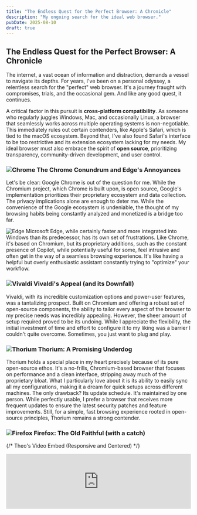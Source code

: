 ```yaml
---
title: "The Endless Quest for the Perfect Browser: A Chronicle"
description: "My ongoing search for the ideal web browser."
pubDate: 2025-08-10
draft: true
---
```


## The Endless Quest for the Perfect Browser: A Chronicle

The internet, a vast ocean of information and distraction, demands a vessel to
navigate its depths. For years, I've been on a personal odyssey, a relentless
search for the "perfect" web browser. It's a journey fraught with compromises,
trials, and the occasional gem. And like any good quest, it continues.

A critical factor in this pursuit is **cross-platform compatibility**. As
someone who regularly juggles Windows, Mac, and occasionally Linux, a browser
that seamlessly works across multiple operating systems is non-negotiable. This
immediately rules out certain contenders, like Apple's Safari, which is tied to
the macOS ecosystem. Beyond that, I've also found Safari's interface to be too
restrictive and its extension ecosystem lacking for my needs. My ideal browser
must also embrace the spirit of **open source**, prioritizing transparency,
community-driven development, and user control.

### ![Chrome](https://avatars.githubusercontent.com/u/1778935?s=48&v=4) The Chrome Conundrum and Edge's Annoyances

Let's be clear: Google Chrome is out of the question for me. While the
Chromium project, which Chrome is built upon, is open source, Google's
implementation prioritizes their proprietary ecosystem and data collection. The
privacy implications alone are enough to deter me. While the convenience of the
Google ecosystem is undeniable, the thought of my browsing habits being
constantly analyzed and monetized is a bridge too far.

![Edge](https://avatars.githubusercontent.com/u/11354582?s=48&v=4) Microsoft
Edge, while certainly faster and more integrated into Windows than its
predecessor, has its own set of frustrations. Like Chrome, it's based on
Chromium, but its proprietary additions, such as the constant presence of
Copilot, while potentially useful for some, feel intrusive and often get in the
way of a seamless browsing experience. It's like having a helpful but overly
enthusiastic assistant constantly trying to "optimize" your workflow.

### ![Vivaldi](https://avatars.githubusercontent.com/u/6242659?s=48&v=4) Vivaldi's Appeal (and its Downfall)

Vivaldi, with its incredible customization options and power-user features, was
a tantalizing prospect. Built on Chromium and offering a robust set of open-source
components, the ability to tailor every aspect of the browser to my precise
needs was incredibly appealing. However, the sheer amount of setup required
proved to be its undoing. While I appreciate the flexibility, the initial
investment of time and effort to configure it to my liking was a barrier I
couldn't quite overcome. Sometimes, you just want to plug and play.

### ![Thorium](https://avatars.githubusercontent.com/u/45863095?s=48&v=4) Thorium: A Promising Underdog

Thorium holds a special place in my heart precisely because of its pure
open-source ethos. It's a no-frills, Chromium-based browser that focuses on
performance and a clean interface, stripping away much of the proprietary
bloat. What I particularly love about it is its ability to easily sync all my
configurations, making it a dream for quick setups across different machines.
The only drawback? Its update schedule. It's maintained by one person. While perfectly usable, I prefer a
browser that receives more frequent updates to ensure the latest security
patches and feature improvements. Still, for a simple, fast browsing experience
rooted in open-source principles, Thorium remains a strong contender.

### ![Firefox](https://avatars.githubusercontent.com/u/148481591?s=48&v=4) Firefox: The Old Faithful (with a catch)

{/* Theo's Video Embed (Responsive and Centered) */}
<div style={{textAlign: 'center'}}>
  <iframe
    width="100%"
    height="auto"
    src="https://www.youtube.com/embed/mmjUlFIaNLE?si=Ig8Gw9Ope-PZ7m8Q"
    title="YouTube video player"
    allow="accelerometer; autoplay; clipboard-write; encrypted-media; gyroscope; picture-in-picture; web-share"
    referrerPolicy="strict-origin-when-cross-origin"
    allowFullScreen
    style={{
      maxWidth: '560px', /* Optional: Set a max width if you don't want it to fill extremely wide screens */
      aspectRatio: '16/9',
      display: 'block', /* Make it a block element to be centered */
      margin: '0 auto', /* Center the block element */
      border: 'none' /* Replaces frameBorder="0" */
    }}
  />
</div>

Firefox, the perennial champion of open-source and privacy-focused browsing, is
a solid choice. It's robust, customizable, and champions user privacy by being
built entirely on open standards and transparent development. However, as
[Theo's](https://t3.gg/) video pointed out, it often feels like it's playing
catch-up in terms of certain modern web features and performance optimizations.
While it's certainly a viable open-source option, I find myself wanting a
slightly more cutting-edge experience for my daily browsing. Also, in the past year, funding has been an issue which puts Firefox in a precarious place.

### ![Opera](https://avatars.githubusercontent.com/u/191904?s=48&v=4) Opera's Oddities

Opera, with its sleek design and built-in VPN, seemed promising at first. While
it leverages some open-source components, its overall direction and business
model quickly became a concern. My experience was quickly soured by what felt
like an aggressive push for financial services. The repeated attempts to sell
me credit cards felt out of place for a web browser and ultimately made me to
question its true intentions, veering away from the open and user-centric model
I prefer.

### ![Zen](https://avatars.githubusercontent.com/u/165225155?s=48&v=4) Zen: A True Open-Source Spirit

And so, Zen stands out as a compelling contender. Why Zen? **Its dedication to
being truly open source is the primary draw.** In a landscape dominated by
proprietary software and opaque data practices, Zen champions transparency,
community-driven development, and ultimately, greater user control. Knowing
that I can inspect its code, contribute to its growth, and rely on a community
for its direction gives me unparalleled peace of mind.

Beyond its open-source foundation, Zen offers other compelling benefits. For my
current web development endeavors, the ability to experiment with View
Transitions is a significant advantage. **Recently, Zen is actively
experimenting with View Transitions.** My main website extensively uses View
Transitions to create a smooth, app-like experience, and having a browser that
allows me to test and preview these features is a game-changer.

The frustrating part, however, is that **View Transitions are not enabled by
default in Zen**. It's the same story with Firefox, which also supports them but
requires a trip into the **<mark style={{backgroundColor: 'white'}}>`about:config`</mark>**
settings to flip a flag. While I'm grateful that the capability exists, it's an
annoying extra step that I wish wasn't necessary. It's incredibly satisfying to
see my website come alive exactly as intended, without any jarring jumps or
reloads, but having to manually enable this feature every time feels like a
missed opportunity for a smoother out-of-the-box experience.

Nevertheless, Zen has truly won me over with its thoughtful user experience,
which feels both modern and respectful of user privacy due to its open-source
foundation. The **unique compact mode** is a revelation, maximizing screen real
estate without sacrificing functionality. And for a keyboard shortcut enthusiast
like myself, Zen's **excellent support for keyboard shortcuts** makes navigating
and performing tasks incredibly efficient. Furthermore, the way the **sidebar
gracefully opens when moving the mouse** towards it adds a touch of fluid
interactivity that feels genuinely intuitive. These seemingly small details
contribute to a surprisingly refined and enjoyable browsing experience.

Zen, at its core, feels purpose-built and focused. It's early days, but the
initial experience has been remarkably positive. It's a testament to how a true
open-source spirit, combined with thoughtful design and useful features, can
profoundly impact a user's choice.

### ![Brave](https://avatars.githubusercontent.com/u/12301619?s=48&v=4) Brave: Still My Daily Driver (customized for privacy)

For a considerable stretch of time, Brave has been my daily driver, and it
continues to be my primary choice despite its quirks. Its built-in ad blocker
and strong privacy features were a huge draw, offering a cleaner, less
cluttered browsing experience. The promise of a more secure web, free from
invasive trackers, resonated deeply with my desire for a less surveilled
online existence. While Brave has its roots in open source, its direction began
to diverge from my core preferences with the integration of "Web3" features.

Over time, a creeping sense of unease began to settle in as the incessant push
for "Web3" features, the integrated crypto wallet, and the general feeling of
being constantly nudged towards their blockchain ecosystem became a significant
point of contention. **However, despite these additions, I've found that the
Web3 components can be easily disabled or ignored through Brave's settings,
allowing it to function as a solid, privacy-focused alternative to Chrome
without the inherent privacy concerns of Google's ecosystem. While some might
find the mere presence of these technologies distracting, I personally
appreciate Brave's commitment to blocking ads and trackers by default, making
it a viable option for those seeking a more private browsing experience once it's
customized to strip out the Web3 bloat.**

Brave, once its Web3 features are toned down and it's configured to my liking,
delivers a remarkably efficient and focused browsing experience. It's a
testament to how a strong focus on privacy, combined with thoughtful design and
useful features, can profoundly impact a user's choice, even when a bit of initial
customization is required.

### The Never-Ending Story

The quest for the perfect web browser is, perhaps, a never-ending one. Technology
evolves, new features emerge, and our needs as users shift. For now, Brave holds
the crown as my daily driver, primarily due to its strong privacy commitment (once
customized to remove Web3 elements) and its efficient browsing experience. Zen
remains a strong contender for its pure open-source spirit and excellent
development features. But I know, deep down, that the search will continue. And
that, in itself, is part of the fun. 